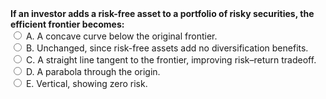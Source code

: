 ::: {.question-block}
<form onsubmit="event.preventDefault(); checkAnswer('module3_mcq_q31')" data-correct-answer="C">
<strong style="display: block;">
If an investor adds a risk-free asset to a portfolio of risky securities, the efficient frontier becomes:
</strong>
<label><input type="radio" name="module3_mcq_q31" value="A"> A. A concave curve below the original frontier.</label><br>
<label><input type="radio" name="module3_mcq_q31" value="B"> B. Unchanged, since risk-free assets add no diversification benefits.</label><br>
<label><input type="radio" name="module3_mcq_q31" value="C"> C. A straight line tangent to the frontier, improving risk–return tradeoff.</label><br>
<label><input type="radio" name="module3_mcq_q31" value="D"> D. A parabola through the origin.</label><br>
<label><input type="radio" name="module3_mcq_q31" value="E"> E. Vertical, showing zero risk.</label><br>
</form>
<div id="feedback-module3_mcq_q31" class="feedback" data-status="" style="display:none;">
✅ Correct: C. Adding borrowing/lending at rf yields the **Capital Market Line**, a straight line tangent to the efficient frontier.
</div>
:::
